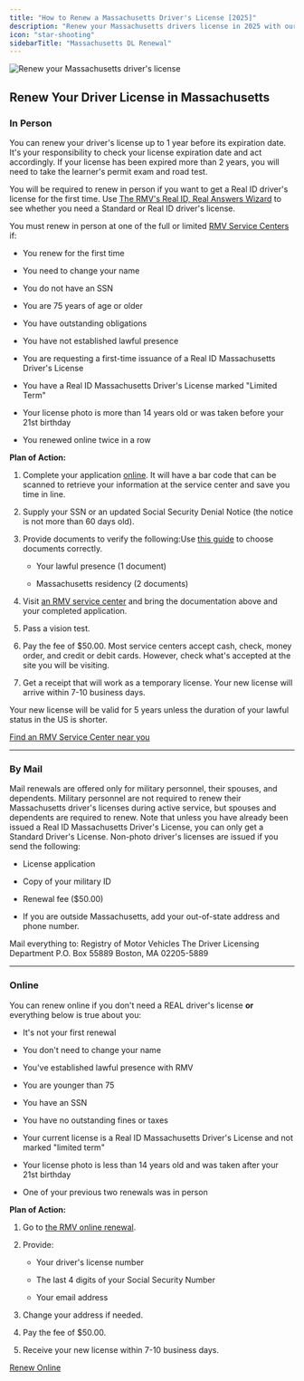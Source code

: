 ```yaml
---
title: "How to Renew a Massachusetts Driver's License [2025]"
description: "Renew your Massachusetts drivers license in 2025 with our simple, step-by-step guide. Find all the necessary requirements, forms, fees, and online renewal options to ensure a hassle-free experience. Stay legal and avoid fines - start your renewal process now!"
icon: "star-shooting"
sidebarTitle: "Massachusetts DL Renewal"
---
```


![Renew your Massachusetts driver's license](https://driving-tests.org/wp-content/uploads/2024/07/renew-massachusetts-drivers-license.jpg)

## Renew Your Driver License in Massachusetts

### In Person

You can renew your driver's license up to 1 year before its expiration date. It's your responsibility to check your license expiration date and act accordingly. If your license has been expired more than 2 years, you will need to take the learner's permit exam and road test.

You will be required to renew in person if you want to get a Real ID driver's license for the first time. Use [The RMV's Real ID, Real Answers Wizard](https://www.mass.gov/decision-tree/real-id-real-answers-a-tool-to-help-you-determine-if-you-need-a-real-id) to see whether you need a Standard or Real ID driver's license.

You must renew in person at one of the full or limited [RMV Service Centers](https://www.mass.gov/orgs/massachusetts-registry-of-motor-vehicles/locations) if:

* You renew for the first time

* You need to change your name

* You do not have an SSN

* You are 75 years of age or older

* You have outstanding obligations

* You have not established lawful presence

* You are requesting a first-time issuance of a Real ID Massachusetts Driver's License

* You have a Real ID Massachusetts Driver's License marked "Limited Term"

* Your license photo is more than 14 years old or was taken before your 21st birthday

* You renewed online twice in a row

**Plan of Action:**

1. Complete your application [online](https://atlas-myrmv.massdot.state.ma.us/myrmv/_/). It will have a bar code that can be scanned to retrieve your information at the service center and save you time in line.

2. Supply your SSN or an updated Social Security Denial Notice (the notice is not more than 60 days old).

3. Provide documents to verify the following:Use [this guide](https://www.mass.gov/guides/massachusetts-identification-id-requirements#required-identification-documentation-overview-) to choose documents correctly.

   * Your lawful presence (1 document)

   * Massachusetts residency (2 documents)

4. Visit [an RMV service center](https://www.mass.gov/orgs/massachusetts-registry-of-motor-vehicles/locations) and bring the documentation above and your completed application.

5. Pass a vision test.

6. Pay the fee of $50.00. Most service centers accept cash, check, money order, and credit or debit cards. However, check what's accepted at the site you will be visiting.

7. Get a receipt that will work as a temporary license. Your new license will arrive within 7-10 business days.

Your new license will be valid for 5 years unless the duration of your lawful status in the US is shorter.

[Find an RMV Service Center near you](https://www.mass.gov/orgs/massachusetts-registry-of-motor-vehicles/locations)

***

### By Mail

Mail renewals are offered only for military personnel, their spouses, and dependents. Military personnel are not required to renew their Massachusetts driver's licenses during active service, but spouses and dependents are required to renew. Note that unless you have already been issued a Real ID Massachusetts Driver's License, you can only get a Standard Driver's License. Non-photo driver's licenses are issued if you send the following:

* License application

* Copy of your military ID

* Renewal fee ($50.00)

* If you are outside Massachusetts, add your out-of-state address and phone number.

Mail everything to:
Registry of Motor Vehicles The Driver Licensing Department P.O. Box 55889 Boston, MA 02205-5889

***

### Online

You can renew online if you don't need a REAL driver's license **or** everything below is true about you:

* It's not your first renewal

* You don't need to change your name

* You've established lawful presence with RMV

* You are younger than 75

* You have an SSN

* You have no outstanding fines or taxes

* Your current license is a Real ID Massachusetts Driver's License and not marked "limited term"

* Your license photo is less than 14 years old and was taken after your 21st birthday

* One of your previous two renewals was in person

**Plan of Action:**

1. Go to [the RMV online renewal](https://atlas-myrmv.massdot.state.ma.us/myrmv/_/).

2. Provide:

   * Your driver's license number

   * The last 4 digits of your Social Security Number

   * Your email address

3. Change your address if needed.

4. Pay the fee of $50.00.

5. Receive your new license within 7-10 business days.

[Renew Online](https://atlas-myrmv.massdot.state.ma.us/myrmv/_/)

<Snippet file="renewal-state-block.mdx" />